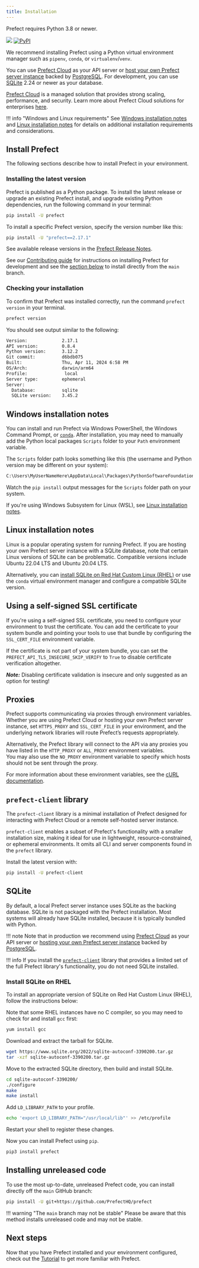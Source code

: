 ```yaml
---
title: Installation
---
```

Prefect requires Python 3.8 or newer.


<p align="left">
    <a href="https://pypi.python.org/pypi/prefect/" alt="Python Versions">
        <img src="https://img.shields.io/pypi/pyversions/prefect?color=0052FF&labelColor=090422" /></a>
    <a href="https://pypi.python.org/pypi/prefect/" alt="PyPI version">
        <img alt="PyPI" src="https://img.shields.io/pypi/v/prefect?color=0052FF&labelColor=090422"></a>
</p>

We recommend installing Prefect using a Python virtual environment manager such as `pipenv`, `conda`, or `virtualenv`/`venv`.

You can use [Prefect Cloud](/2.18/ui/cloud/) as your API server or [host your own Prefect server instance](/2.18/host/) backed by [PostgreSQL](/2.18/concepts/database/#configuring_a_postgresql_database).
For development, you can use [SQLite](/2.18/concepts/database/#configuring_a_sqlite_database) 2.24 or newer as your database.

[Prefect Cloud](/2.18/cloud/) is a managed solution that provides strong scaling, performance, and security.
Learn more about Prefect Cloud solutions for enterprises [here](https://www.prefect.io/pricing).

!!! info "Windows and Linux requirements"
    See [Windows installation notes](#windows-installation-notes) and [Linux installation notes](#linux-installation-notes) for details on additional installation requirements and considerations.

## Install Prefect

The following sections describe how to install Prefect in your environment.

### Installing the latest version

Prefect is published as a Python package.
To install the latest release or upgrade an existing Prefect install, and upgrade existing Python dependencies, run the following command in your terminal:


```bash
pip install -U prefect
```


To install a specific Prefect version, specify the version number like this:


```bash
pip install -U "prefect==2.17.1"
```


See available release versions in the [Prefect Release Notes](https://github.com/PrefectHQ/prefect/blob/main/RELEASE-NOTES.md).

See our [Contributing guide](/2.18/contributing/overview/) for instructions on installing Prefect for development and see the [section below](#installing_unreleased_code) to install directly from the `main` branch.

### Checking your installation

To confirm that Prefect was installed correctly, run the command `prefect version` in your terminal.


```bash
prefect version
```


You should see output similar to the following:


```bash
Version:             2.17.1
API version:         0.8.4
Python version:      3.12.2
Git commit:          d6bdb075
Built:               Thu, Apr 11, 2024 6:58 PM
OS/Arch:             darwin/arm64
Profile:              local
Server type:         ephemeral
Server:
  Database:          sqlite
  SQLite version:    3.45.2
```


## Windows installation notes

You can install and run Prefect via Windows PowerShell, the Windows Command Prompt, or [`conda`](https://docs.conda.io/projects/conda/en/latest/user-guide/install/windows.html). After installation, you may need to manually add the Python local packages `Scripts` folder to your `Path` environment variable.

The `Scripts` folder path looks something like this (the username and Python version may be different on your system):

```bash
C:\Users\MyUserNameHere\AppData\Local\Packages\PythonSoftwareFoundation.Python.3.11_qbz5n2kfra8p0\LocalCache\local-packages\Python311\Scripts
```

Watch the `pip install` output messages for the `Scripts` folder path on your system.

If you're using Windows Subsystem for Linux (WSL), see [Linux installation notes](#linux-installation-notes).

## Linux installation notes

Linux is a popular operating system for running Prefect.
If you are hosting your own Prefect server instance with a SQLite database, note that certain Linux versions of SQLite can be problematic.
Compatible versions include Ubuntu 22.04 LTS and Ubuntu 20.04 LTS.

Alternatively, you can [install SQLite on Red Hat Custom Linux (RHEL)](#install-sqlite-on-rhel) or use the `conda` virtual environment manager and configure a compatible SQLite version.

## Using a self-signed SSL certificate

If you're using a self-signed SSL certificate, you need to configure your environment to trust the certificate.
You can add the certificate to your system bundle and pointing your tools to use that bundle by configuring the `SSL_CERT_FILE` environment variable.

If the certificate is not part of your system bundle, you can set the
`PREFECT_API_TLS_INSECURE_SKIP_VERIFY` to `True` to disable certificate verification altogether.

***Note:*** Disabling certificate validation is insecure and only suggested as an option for testing!

## Proxies

Prefect supports communicating via proxies through environment variables.
Whether you are using Prefect Cloud or hosting your own Prefect server instance, set `HTTPS_PROXY` and `SSL_CERT_FILE` in your environment, and the underlying network libraries will route Prefect’s requests appropriately.

Alternatively, the Prefect library will connect to the API via any proxies you have listed in the `HTTP_PROXY` or `ALL_PROXY` environment variables.  
You may also use the `NO_PROXY` environment variable to specify which hosts should not be sent through the proxy.

For more information about these environment variables, see the [cURL documentation](https://everything.curl.dev/usingcurl/proxies/env).

## `prefect-client` library

The `prefect-client` library is a minimal installation of Prefect designed for interacting with Prefect Cloud or a remote self-hosted server instance.

`prefect-client` enables a subset of Prefect's functionality with a smaller installation size, making it ideal for use in lightweight, resource-constrained, or ephemeral environments.
It omits all CLI and server components found in the `prefect` library.

Install the latest version with:


```bash
pip install -U prefect-client
```


## SQLite

By default, a local Prefect server instance uses SQLite as the backing database.
SQLite is not packaged with the Prefect installation.
Most systems will already have SQLite installed, because it is typically bundled with Python.

!!! note
    Note that in production we recommend using [Prefect Cloud](/2.18/ui/cloud/) as your API server or [hosting your own Prefect server instance](/2.18/host/) backed by [PostgreSQL](/2.18/concepts/database/#configuring_a_postgresql_database).

!!! info
    If you install the [`prefect-client`](https://pypi.org/project/prefect-client/) library that provides a limited set of the full Prefect library's functionality, you do not need SQLite installed.

### Install SQLite on RHEL

To install an appropriate version of SQLite on Red Hat Custom Linux (RHEL), follow the instructions below:

<Accordion title="Expand for instructions">

Note that some RHEL instances have no C compiler, so you may need to check for and install `gcc` first:


```bash
yum install gcc
```


Download and extract the tarball for SQLite.


```bash
wget https://www.sqlite.org/2022/sqlite-autoconf-3390200.tar.gz
tar -xzf sqlite-autoconf-3390200.tar.gz
```


Move to the extracted SQLite directory, then build and install SQLite.


```bash
cd sqlite-autoconf-3390200/
./configure
make
make install
```


Add `LD_LIBRARY_PATH` to your profile.


```bash
echo 'export LD_LIBRARY_PATH="/usr/local/lib"' >> /etc/profile
```


Restart your shell to register these changes.

Now you can install Prefect using `pip`.


```bash
pip3 install prefect
```


</Accordion>

## Installing unreleased code

To use the most up-to-date, unreleased Prefect code, you can install directly off the `main` GitHub branch:


```bash
pip install -U git+https://github.com/PrefectHQ/prefect
```


!!! warning "The `main` branch may not be stable"
    Please be aware that this method installs unreleased code and may not be stable.

## Next steps

Now that you have Prefect installed and your environment configured, check out the [Tutorial](/2.18/tutorial/) to get more familiar with Prefect.
